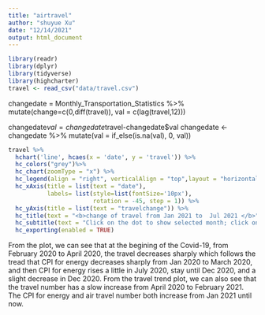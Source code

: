 ```yaml
---
title: "airtravel"
author: "shuyue Xu"
date: "12/14/2021"
output: html_document
---
```

```r
library(readr)
library(dplyr)
library(tidyverse)
library(highcharter)
travel <- read_csv("data/travel.csv")

```




changedate = Monthly_Transportation_Statistics %>% 
    mutate(change=c(0,diff(travel)), val = c(lag(travel,12)))


changedate$val = changedate$travel-changedate$val
changedate <- changedate %>%
    mutate(val = if_else(is.na(val), 0, val))



```r
travel %>%
  hchart('line', hcaes(x = 'date', y = 'travel')) %>%
  hc_colors("grey")%>%
  hc_chart(zoomType = "x") %>%
  hc_legend(align = "right", verticalAlign = "top",layout = "horizontal",floating=TRUE,y=80,x=-100) %>%
  hc_xAxis(title = list(text = "date"),
           labels= list(style=list(fontSize='10px'),
                        rotation = -45, step = 1)) %>%
  hc_yAxis(title = list(text = "travelchange")) %>%
  hc_title(text = "<b>change of travel from Jan 2021 to  Jul 2021 </b>") %>%
  hc_subtitle(text = "Click on the dot to show selected month; click on a dot and drag across to zoom in") %>%
  hc_exporting(enabled = TRUE)
```


From the plot, we can see that at the begining of the Covid-19, from February 2020 to April 2020, the travel decreases sharply which follows the tread that CPI for energy decreases sharply from Jan 2020 to March 2020, and then CPI for energy rises a little in July 2020, stay until Dec 2020, and a slight decrease in Dec 2020. From the travel trend plot, we can also see that the travel number has a slow increase from April 2020 to February 2021. The CPI for energy and air travel number both increase from Jan 2021 until now.